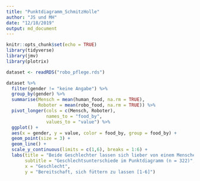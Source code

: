 ```yaml
---
title: "Punktdiagramm_SchmitzHolle"
author: "JS und MH"
date: "12/18/2019"
output: md_document
---
```


```r
knitr::opts_chunk$set(echo = TRUE)
library(tidyverse)
library(jmv)
library(plotrix)

dataset <- readRDS("robo_pflege.rds")
```

```r
dataset %>%
  filter(gender != "keine Angabe") %>%
  group_by(gender) %>%
  summarise(Mensch = mean(human_food, na.rm = TRUE),
            Roboter = mean(robo_food, na.rm = TRUE)) %>%
  pivot_longer(cols = c(Mensch, Roboter),
               names_to = "food_by",
               values_to = "value") %>%
  ggplot() +
  aes(x = gender, y = value, color = food_by, group = food_by) +
  geom_point(size = 3) +
  geom_line() +
  scale_y_continuous(limits = c(1,6), breaks = 1:6) +
  labs(title = "Beide Geschlechter lassen sich lieber von einem Menschen füttern.",
       subtitle = "Geschlechtsunterschiede im Punktdiagramm (n = 322)",
       x = "Geschlecht",
       y = "Bereitschaft, sich füttern zu lassen [1-6]")
```

